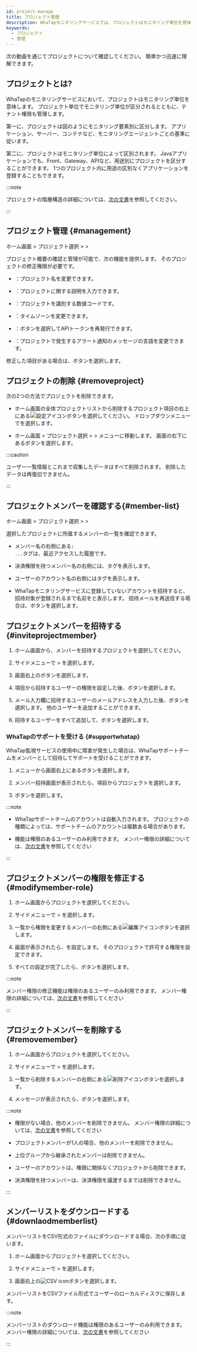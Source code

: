 ```yaml
---
id: project-manage
title: プロジェクト管理
description: WhaTapモニタリングサービスでは、プロジェクトはモニタリング単位を意味します。 プロジェクトについて説明します。
keywords:
  - プロジェクト
  - 管理
---
```



次の動画を通じてプロジェクトについて確認してください。 簡単かつ迅速に理解できます。

<Youtube ko="vZDxKNiqOTc" en="vZDxKNiqOTc" ja="vZDxKNiqOTc" />

## プロジェクトとは?

WhaTapのモニタリングサービスにおいて、プロジェクトはモニタリング単位を意味します。 プロジェクト単位でモニタリング単位が区分されるとともに、テナント権限も管理します。

第一に、プロジェクトは図のようにモニタリング要素別に区分します。 アプリケーション、サーバー、コンテナなど、モニタリングエージェントごとの基準に従います。

<ImgLang img='project-01.png' desc='プロジェクトの作成'/>

第二に、プロジェクトはモニタリング単位によって区別されます。 Javaアプリケーションでも、Front、Gateway、APIなど、用途別にプロジェクトを区分することができます。 1つのプロジェクト内に用途の区別なくアプリケーションを登録することもできます。

<ImgLang img='demo-project.png' desc='Demo project'/>

:::note

プロジェクトの階層構造の詳細については、[次の文書](../project/project-structure)を参照してください。

:::


<Createprojectv2 />

## プロジェクト管理 {#management}

ホーム画面 &gt; プロジェクト選択 &gt; <Cmdname sid="side_management" className="uitext" /> &gt; <Cmdname sid="side_projectManagement" className="uitext" />

プロジェクト概要の確認と管理が可能で、次の機能を提供します。 そのプロジェクトの修正権限が必要です。

<ImgLang img='project-manage.png' desc='Project management'/>

- <Cmdname sid="project_name" className="uitext" />：プロジェクト名を変更できます。

- <Cmdname sid="project_description" className="uitext" />：プロジェクトに関する説明を入力できます。

- <Cmdname sid="pcode" className="uitext" />：プロジェクトを識別する数値コードです。

- <Cmdname sid="application_timezone" className="uitext" />：タイムゾーンを変更できます。

- <Cmdname sid="api_token" className="uitext" />：<Cmdname sid="reissue" className="uitext" />ボタンを選択してAPIトークンを再発行できます。

- <Cmdname sid="TTL06021" className="uitext" />：プロジェクトで発生するアラート通知のメッセージの言語を変更できます。

修正した項目がある場合は、<Cmdname sid="save" className="uitext" />ボタンを選択します。

## プロジェクトの削除 {#removeproject}

次の2つの方法でプロジェクトを削除できます。

- ホーム画面の全体プロジェクトリストから削除するプロジェクト項目の右上にある![設定アイコン](/img/ico-setting.svg)ボタンを選択してください。 ドロップダウンメニューで<Cmdname sid="delete_project" className="uitext" />を選択します。

- ホーム画面 &gt; プロジェクト選択 &gt; <Cmdname sid="side_management" className="uitext" /> &gt; <Cmdname sid="side_projectManagement" className="uitext" />メニューに移動します。 画面の右下にある<Cmdname sid="delete_project" className="uitext" />ボタンを選択します。

:::caution

ユーザー一覧情報とこれまで収集したデータはすべて削除されます。 削除したデータは再復旧できません。

:::

## プロジェクトメンバーを確認する{#member-list}

ホーム画面 &gt; プロジェクト選択 &gt; <Cmdname sid="side_management" className="uitext" /> &gt; <Cmdname sid="side_projectMember" className="uitext" />

選択したプロジェクトに所属するメンバーの一覧を確認できます。

<ImgLang img='project-member-list.png' desc='プロジェクトメンバー一覧' />

- メンバー名の右側にある<code class='history'><Cmdname sid="login" />: ...</code>タグは、最近アクセスした履歴です。

- 決済権限を持つメンバー名の右側には、<code class='pay'><Cmdname sid="billing" /></code>タグを表示します。

- ユーザーのアカウント名の右側には<code class='my'><Cmdname sid="my_account" /></code>タグを表示します。

- WhaTapモニタリングサービスに登録していないアカウントを招待すると、招待対象が登録されるまで名前を<Cmdname sid="pending_invitation" className="uitext" />と表示します。 招待メールを再送信する場合は、<Cmdname sid="reinvite" className="uitext" />ボタンを選択します。

## プロジェクトメンバーを招待する {#inviteprojectmember}

1. ホーム画面から、メンバーを招待するプロジェクトを選択してください。

2. サイドメニューで<Cmdname sid="side_management" className="uitext" /> &gt; <Cmdname sid="side_projectMember" className="uitext" />を選択します。

3. 画面右上の<Cmdname sid="invite_member" className="uitext" />ボタンを選択します。

4. <Cmdname sid="user_role" className="uitext" />項目から招待するユーザーの権限を設定した後、<Cmdname sid="apply" className="uitext" />ボタンを選択します。

5. メール入力欄に招待するユーザーのメールアドレスを入力した後、<Cmdname sid="add" className="uitext" />ボタンを選択します。 他のユーザーを追加することができます。

6. 招待するユーザーをすべて追加して、<Cmdname sid="complete" className="uitext" />ボタンを選択します。


<InviteMemberNotes />

### WhaTapのサポートを受ける {#supportwhatap}

WhaTap監視サービスの使用中に障害が発生した場合は、WhaTapサポートチームをメンバーとして招待してサポートを受けることができます。 

1. <Cmdname sid="side_projectMember" className="uitext" />メニューから画面右上にある<Cmdname sid="invite_help_whatap_account" className="uitext" />ボタンを選択します。

2. メンバー招待画面が表示されたら、<Cmdname sid="project" className="uitext" />項目からプロジェクトを選択します。

3. <Cmdname sid="complete" className="uitext" />ボタンを選択します。

:::note

- WhaTapサポートチームのアカウントは自動入力されます。 プロジェクトの種類によっては、サポートチームのアカウントは複数ある場合があります。

- <Cmdname sid="invite_help_whatap_account" className="uitext" />機能は<Cmdname sid="member_management" className="b600" />権限のあるユーザーのみ利用できます。 メンバー権限の詳細については、[次の文書](project-structure#project-auth)を参照してください

:::

## プロジェクトメンバーの権限を修正する {#modifymember-role}

1. ホーム画面からプロジェクトを選択してください。

2. サイドメニューで<Cmdname sid="side_management" className="uitext" /> &gt; <Cmdname sid="side_projectMember" className="uitext" />を選択します。

3. <Cmdname sid="project_member" className="uitext" />一覧から権限を変更するメンバーの右側にある![編集アイコン](/img/ico-edit.svg)ボタンを選択します。

4. <Cmdname sid="edit_member_role" className="uitext" replace="br" />画面が表示されたら、<Cmdname sid="member_role" className="uitext" />を設定します。 そのプロジェクトで許可する権限を設定できます。

5. すべての設定が完了したら、<Cmdname sid="apply" className="uitext" />ボタンを選択します。

:::note

メンバー権限の修正機能は<Cmdname sid="member_management" className="b600" />権限のあるユーザーのみ利用できます。 メンバー権限の詳細については、[次の文書](project-structure#project-auth)を参照してください

:::

## プロジェクトメンバーを削除する {#removemember}

1. ホーム画面からプロジェクトを選択してください。

2. サイドメニューで<Cmdname sid="side_management" className="uitext" /> &gt; <Cmdname sid="side_projectMember" className="uitext" />を選択します。

3. <Cmdname sid="project_member" className="uitext" />一覧から削除するメンバーの右側にある![削除アイコン](/img/ico-trash-red.svg)ボタンを選択します。

4. メッセージが表示されたら、<Cmdname sid="delete" className="uitext" />ボタンを選択します。

:::note

- <Cmdname sid="member_management" className="b600" />権限がない場合、他のメンバーを削除できません。 メンバー権限の詳細については、[次の文書](project-structure#project-auth)を参照してください

- プロジェクトメンバーが1人の場合、他のメンバーを削除できません。

- 上位グループから継承されたメンバーは削除できません。

- ユーザーのアカウントは、権限に関係なくプロジェクトから削除できます。

- 決済権限を持つメンバーは、決済権限を譲渡するまでは削除できません。

:::

## メンバーリストをダウンロードする{#downlaodmemberlist}

メンバーリストをCSV形式のファイルにダウンロードする場合、次の手順に従います。

1. ホーム画面からプロジェクトを選択してください。

2. サイドメニューで<Cmdname sid="side_management" className="uitext" /> &gt; <Cmdname sid="side_projectMember" className="uitext" />を選択します。

3. 画面右上の![CSV icon](/img/ic-csv-download-ms.svg)ボタンを選択します。

メンバーリストをCSVファイル形式でユーザーのローカルディスクに保存します。

:::note

メンバーリストのダウンロード機能は<Cmdname sid="member_management" className="b600" />権限のあるユーザーのみ利用できます。 メンバー権限の詳細については、[次の文書](project-structure#project-auth)を参照してください

:::
